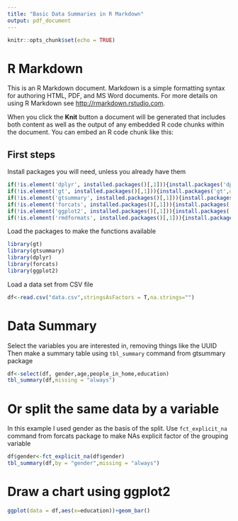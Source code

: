 ```yaml
---
title: "Basic Data Summaries in R Markdown"
output: pdf_document
---
```


```r
knitr::opts_chunk$set(echo = TRUE)
```

# R Markdown

This is an R Markdown document. Markdown is a simple formatting syntax for authoring HTML, PDF, and MS Word documents. For more details on using R Markdown see <http://rmarkdown.rstudio.com>.

When you click the **Knit** button a document will be generated that includes both content as well as the output of any embedded R code chunks within the document. You can embed an R code chunk like this:


## First steps
Install packages you will need, unless you already have them
```r
if(!is.element('dplyr', installed.packages()[,1])){install.packages('dplyr',dependencies = T)}
if(!is.element('gt', installed.packages()[,1])){install.packages('gt',dependencies = T)}
if(!is.element('gtsummary', installed.packages()[,1])){install.packages('gt',dependencies = T)}
if(!is.element('forcats', installed.packages()[,1])){install.packages('forcats',dependencies = T)}
if(!is.element('ggplot2', installed.packages()[,1])){install.packages('ggplot2',dependencies = T)}
if(!is.element('rmdformats', installed.packages()[,1])){install.packages('rmdformats',dependencies = T)}
```

Load the packages to make the functions available
```r
library(gt)
library(gtsummary)
library(dplyr)
library(forcats)
library(ggplot2)
```

Load a data set from CSV file
```r
df<-read.csv("data.csv",stringsAsFactors = T,na.strings="")
```


# Data Summary

Select the variables you are interested in, removing things like the UUID
Then make a summary table using `tbl_summary` command from gtsummary package
```r
df<-select(df, gender,age,people_in_home,education)
tbl_summary(df,missing = "always")
```
\newpage

# Or split the same data by a variable
In this example I used gender as the basis of the split. 
Use `fct_explicit_na` command from forcats package to make NAs explicit factor of the grouping variable
```r
df$gender<-fct_explicit_na(df$gender)
tbl_summary(df,by = "gender",missing = "always")
```

\newpage

# Draw a chart using ggplot2
```r
ggplot(data = df,aes(x=education))+geom_bar()
```


